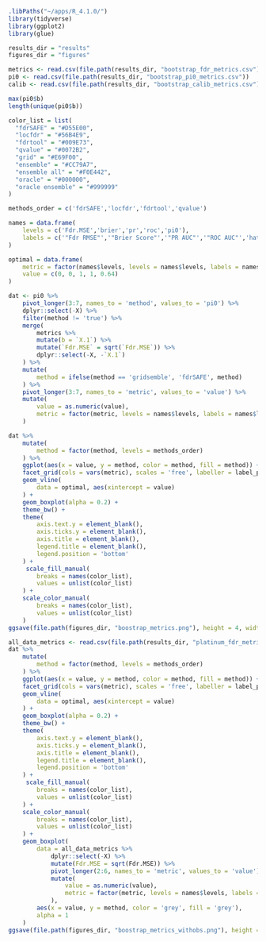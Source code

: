 ```r
.libPaths("~/apps/R_4.1.0/")
library(tidyverse)
library(ggplot2)
library(glue)

results_dir = "results"
figures_dir = "figures"

metrics <- read.csv(file.path(results_dir, "bootstrap_fdr_metrics.csv"))
pi0 <- read.csv(file.path(results_dir, "bootstrap_pi0_metrics.csv"))
calib <- read.csv(file.path(results_dir, "bootstrap_calib_metrics.csv"))

max(pi0$b)
length(unique(pi0$b))

color_list = list(
  "fdrSAFE" = "#D55E00",
  "locfdr" = "#56B4E9",
  "fdrtool" = "#009E73",
  "qvalue" = "#0072B2",
  "grid" = "#E69F00",
  "ensemble" = "#CC79A7",
  "ensemble all" = "#F0E442",
  "oracle" = "#000000",
  "oracle ensemble" = "#999999"
)

methods_order = c('fdrSAFE','locfdr','fdrtool','qvalue')

names = data.frame(
    levels = c('Fdr.MSE','brier','pr','roc','pi0'),
    labels = c('"Fdr RMSE"','"Brier Score"','"PR AUC"','"ROC AUC"','hat(pi)[0]')
)

optimal = data.frame(
    metric = factor(names$levels, levels = names$levels, labels = names$labels),
    value = c(0, 0, 1, 1, 0.64)
)
```

```r
dat <- pi0 %>%
    pivot_longer(3:7, names_to = 'method', values_to = 'pi0') %>%
    dplyr::select(-X) %>%
    filter(method != 'true') %>%
    merge(
        metrics %>%
        mutate(b = `X.1`) %>%
        mutate(`Fdr.MSE` = sqrt(`Fdr.MSE`)) %>%
        dplyr::select(-X, -`X.1`)
    ) %>%
    mutate(
        method = ifelse(method == 'gridsemble', 'fdrSAFE', method)
    ) %>%
    pivot_longer(3:7, names_to = 'metric', values_to = 'value') %>%
    mutate(
        value = as.numeric(value),
        metric = factor(metric, levels = names$levels, labels = names$labels)
    ) 

dat %>%
    mutate(
        method = factor(method, levels = methods_order)
    ) %>%
    ggplot(aes(x = value, y = method, color = method, fill = method)) +
    facet_grid(cols = vars(metric), scales = 'free', labeller = label_parsed) +
    geom_vline(
        data = optimal, aes(xintercept = value)
    ) +
    geom_boxplot(alpha = 0.2) +
    theme_bw() +
    theme(
        axis.text.y = element_blank(),
        axis.ticks.y = element_blank(),
        axis.title = element_blank(),
        legend.title = element_blank(),
        legend.position = 'bottom'
    ) +
     scale_fill_manual(
        breaks = names(color_list),
        values = unlist(color_list)
    ) +
    scale_color_manual(
        breaks = names(color_list),
        values = unlist(color_list)
    )
ggsave(file.path(figures_dir, "boostrap_metrics.png"), height = 4, width = 8)
```

```r
all_data_metrics <- read.csv(file.path(results_dir, "platinum_fdr_metrics.csv"))
dat %>%
    mutate(
        method = factor(method, levels = methods_order)
    ) %>%
    ggplot(aes(x = value, y = method, color = method, fill = method)) +
    facet_grid(cols = vars(metric), scales = 'free', labeller = label_parsed) +
    geom_vline(
        data = optimal, aes(xintercept = value)
    ) +
    geom_boxplot(alpha = 0.2) +
    theme_bw() +
    theme(
        axis.text.y = element_blank(),
        axis.ticks.y = element_blank(),
        axis.title = element_blank(),
        legend.title = element_blank(),
        legend.position = 'bottom'
    ) +
     scale_fill_manual(
        breaks = names(color_list),
        values = unlist(color_list)
    ) +
    scale_color_manual(
        breaks = names(color_list),
        values = unlist(color_list)
    ) +
    geom_boxplot(
        data = all_data_metrics %>%
            dplyr::select(-X) %>%
            mutate(Fdr.MSE = sqrt(Fdr.MSE)) %>%
            pivot_longer(2:6, names_to = 'metric', values_to = 'value') %>%
            mutate(
                value = as.numeric(value),
                metric = factor(metric, levels = names$levels, labels = names$labels)
            ),
        aes(x = value, y = method, color = 'grey', fill = 'grey'),
        alpha = 1
    )
ggsave(file.path(figures_dir, "boostrap_metrics_withobs.png"), height = 4, width = 8)
```